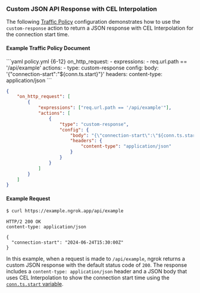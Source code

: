### Custom JSON API Response with CEL Interpolation

The following [Traffic Policy](/traffic-policy/)
configuration demonstrates how to use the `custom-response` action to return a
JSON response with CEL Interpolation for the connection start time.

#### Example Traffic Policy Document

<CodeGroup>
```yaml policy.yml {6-12}
on_http_request:
  - expressions:
      - req.url.path == '/api/example'
    actions:
      - type: custom-response
        config:
          body: '{"connection-start":"${conn.ts.start}"}'
          headers:
            content-type: application/json
```

```json policy.json {8-17}
{
	"on_http_request": [
		{
			"expressions": ["req.url.path == '/api/example'"],
			"actions": [
				{
					"type": "custom-response",
					"config": {
						"body": "{\"connection-start\":\"${conn.ts.start}\"}",
						"headers": {
							"content-type": "application/json"
						}
					}
				}
			]
		}
	]
}
```

</CodeGroup>

#### Example Request

```bash
$ curl https://example.ngrok.app/api/example
```

```http
HTTP/2 200 OK
content-type: application/json

{
  "connection-start": "2024-06-24T15:30:00Z"
}
```

In this example, when a request is made to `/api/example`, ngrok returns a
custom JSON response with the default status code of `200`. The response includes a
`content-type: application/json` header and a JSON body that uses CEL
Interpolation to show the connection start time using the [`conn.ts.start`
variable](/traffic-policy/variables/connection/#conntsstart).
